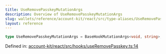 ```yaml
---
title: UseRemovePasskeyMutationArgs
description: Overview of UseRemovePasskeyMutationArgs
slug: wallets/reference/account-kit/react/src/type-aliases/UseRemovePasskeyMutationArgs
layout: reference
---
```


```ts
type UseRemovePasskeyMutationArgs = BaseHookMutationArgs<void, string>;
```

Defined in: [account-kit/react/src/hooks/useRemovePasskey.ts:14](https://github.com/alchemyplatform/aa-sdk/blob/e3c1a23e6e03f44bf2db3afddb97a91b175cba58/account-kit/react/src/hooks/useRemovePasskey.ts#L14)

